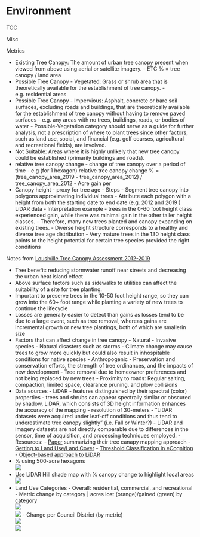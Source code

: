 # Environment


TOC

Misc

Metrics

-   Existing Tree Canopy: The amount of urban tree canopy present when viewed from above using aerial or satellite imagery.
		-   ETC % = tree canopy / land area
-   Possible Tree Canopy - Vegetated: Grass or shrub area that is theoretically available for the establishment of tree canopy.
		-   e.g. residential areas
-   Possible Tree Canopy - Impervious: Asphalt, concrete or bare soil surfaces, excluding roads and buildings, that are theoretically available for the establishment of tree canopy without having to remove paved surfaces
		-   e.g. any areas with no trees, buildings, roads, or bodies of water
		-   Possible-Vegetation category should serve as a guide for further analysis, not a prescription of where to plant trees since other factors, such as land use, social, and financial (e.g. golf courses, agricultural and recreational fields), are involved.
-   Not Suitable: Areas where it is highly unlikely that new tree canopy could be established (primarily buildings and roads).
-   relative tree canopy change - change of tree canopy over a period of time
		-   e.g (for 1 hexagon) relative tree canopy change % = (tree\_canopy\_area\_2019 - tree\_canopy\_area\_2012) / tree\_canopy\_area\_2012
		-   Acre gain per <category>
-   Canopy height - proxy for tree age
		-   Steps
    		-   Segment tree canopy into polygons approximating individual trees
    		-   Attribute each polygon with a height from both the starting date to end date (e.g. 2012 and 2019 ) LiDAR data
		-   Interpretation example
    		-   trees in the 0-60 foot height class experienced gain, while there was minimal gain in the other taller height classes.
    				-   Therefore, many new trees planted and canopy expanding on existing trees.
    		-   Diverse height structure corresponds to a healthy and diverse tree age distribution
    		-   Very mature trees in the 130 height class points to the height potential for certain tree species provided the right conditions

Notes from [Lousiville Tree Canopy Assessment 2012-2019](https://treeslouisville.org/wp-content/uploads/2022/02/Louisville-Tree-Canopy-Assessment-Report-2012-2019-Draft3.pdf)

-   Tree benefit: reducing stormwater runoff near streets and decreasing the urban heat island effect
-   Above surface factors such as sidewalks to utilities can affect the suitability of a site for tree planting.
-   Important to preserve trees in the 10-50 foot height range, so they can grow into the 60+ foot range while planting a variety of new trees to continue the lifecycle
-   Losses are generally easier to detect than gains as losses tend to be due to a large event, such as tree removal, whereas gains are incremental growth or new tree plantings, both of which are smallerin size
-   Factors that can affect change in tree canopy
		-   Natural
    		-   Invasive species
    		-   Natural disasters such as storms
    		-   Climate change may cause trees to grow more quickly but could also result in inhospitable conditions for native species
		-   Anthropogenic
    		-   Preservation and conservation efforts, the strength of tree ordinances, and the impacts of new development
    		-   Tree removal due to homeowner preferences and not being replaced by new trees
    		-   Proximity to roads: Regular salting, compaction, limited space, clearance pruning, and plow collisions
-   Data sources
		-   LiDAR
		-   features distinguished by their spectral (color) properties
		-   trees and shrubs can appear spectrally similar or obscured by shadow, LiDAR, which consists of 3D height information enhances the accuracy of the mapping
		-   resolution of 30-meters
		-   "LiDAR datasets were acquired under leaf-off conditions and thus tend to underestimate tree canopy slightly" (i.e. Fall or Winter?)
		-   LiDAR and imagery datasets are not directly comparable due to differences in the sensor, time of acquisition, and processing techniques employed.
		-   Resources:
				-   [Paper](http://Paper summarizing our tree canopy mapping approach) summarizing their tree canapy mapping approach
				-   [Getting to Land Use/Land Cover](http://letters-sal.blogspot.com/2015/03/getting-to-land-useland-cover.html)
				-   [Threshold Classification in eCognition](http://letters-sal.blogspot.com/2015/04/threshold-classification-in-ecognition.html)
				-   [Object-based approach to LiDAR](http://letters-sal.blogspot.com/2015/05/an-object-based-approach-to-lidar-qaqc.html)
-   % <metric> using 500-acre hexagons  
    ![](./_resources/Environment.resources/Screenshot-(744).png)
-   Use LiDAR Hill shade map with % canopy change to highlight local areas  
    ![](./_resources/Environment.resources/Screenshot-(746).png)
-   Land Use Categories
		-   Overall: residential, commercial, and recreational
		-   Metric change by category | acres lost (orange)/gained (green) by category  
		    ![](./_resources/Environment.resources/Screenshot-(750).png)  
		    ![](./_resources/Environment.resources/Screenshot-(748).png)
		-   Change per Council District (by metric)  
		    ![](./_resources/Environment.resources/Screenshot-(754).png)  
		    ![](./_resources/Environment.resources/Screenshot-(753).png)

